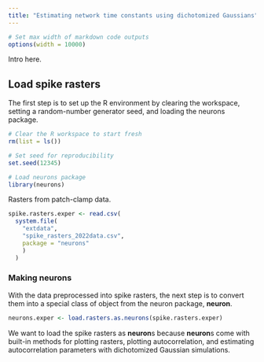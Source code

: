 ```yaml
---
title: "Estimating network time constants using dichotomized Gaussians"
---
```


```r
# Set max width of markdown code outputs
options(width = 10000)
```

Intro here.

<h2>Load spike rasters</h2>

The first step is to set up the R environment by clearing the workspace, setting a random-number generator seed, and loading the neurons package.

```r
# Clear the R workspace to start fresh
rm(list = ls())

# Set seed for reproducibility
set.seed(12345) 

# Load neurons package
library(neurons) 
```

Rasters from patch-clamp data.

```r
spike.rasters.exper <- read.csv(
  system.file(
    "extdata", 
    "spike_rasters_2022data.csv", 
    package = "neurons"
    )
  )
```

<h3>Making neurons</h3>

With the data preprocessed into spike rasters, the next step is to convert them into a special class of object from the neuron package, **neuron**. 

```r
neurons.exper <- load.rasters.as.neurons(spike.rasters.exper)
```

We want to load the spike rasters as **neuron**s because **neuron**s come with built-in methods for plotting rasters, plotting autocorrelation, and estimating autocorrelation parameters with dichotomized Gaussian simulations. 
